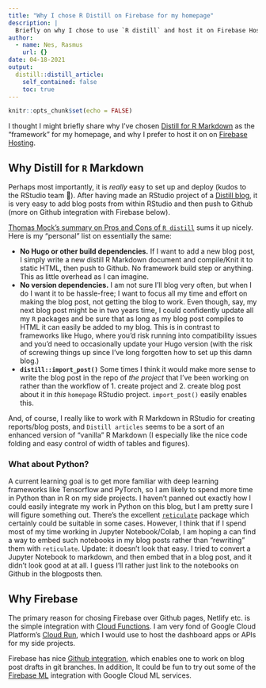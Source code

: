 ```yaml
---
title: "Why I chose R Distill on Firebase for my homepage"
description: |
  Briefly on why I chose to use `R distill` and host it on Firebase Hosting.
author:
  - name: Nes, Rasmus
    url: {}
date: 04-18-2021
output:
  distill::distill_article:
    self_contained: false
    toc: true
---
```



```r
knitr::opts_chunk$set(echo = FALSE)
```

I thought I might briefly share why I've chosen [Distill for R Markdown](https://rstudio.github.io/distill/) as the "framework" for my homepage, and why I prefer to host it on on [Firebase Hosting](https://firebase.google.com/docs/hosting/).

## Why Distill for `R` Markdown

Perhaps most importantly, it is _really_ easy to set up and deploy (kudos to the RStudio team 👏). After having made an RStudio project of a [Distill blog](https://rstudio.github.io/distill/blog.html), it is very easy to add blog posts from within RStudio and then push to Github (more on Github integration with Firebase below).

[Thomas Mock's summary on Pros and Cons of `R distill`](https://themockup.blog/posts/2020-08-01-building-a-blog-with-distill/#why-consider-distill) sums it up nicely. Here is my "personal" list on essentially the same:

- **No Hugo or other build dependencies.** If I want to add a new blog post, I simply write a new distill R Markdown document and compile/Knit it to static HTML, then push to Github. No framework build step or anything. This as little overhead as I can imagine. 
- **No version dependencies.** I am not sure I'll blog very often, but when I do I want it to be hassle-free; I want to focus all my time and effort on making the blog post, not getting the blog to work. Even though, say, my next blog post might be in two years time, I could confidently update all my `R` packages and be sure that as long as my blog post compiles to HTML it can easily be added to my blog. This is in contrast to frameworks like Hugo, where you'd risk running into compatibility issues and you'd need to occasionally update your Hugo version (with the risk of screwing things up since I've long forgotten how to set up this damn blog.)
- **`distill::import_post()`** Some times I think it would make more sense to write the blog post in the repo of _the project_ that I've been working on rather than the workflow of 1. create project and 2. create blog post about it in _this_ `homepage` RStudio project. `import_post()` easily enables this.

And, of course, I really like to work with R Markdown in RStudio for creating reports/blog posts, and `Distill articles` seems to be a sort of an enhanced version of "vanilla" R Markdown (I especially like the nice code folding and easy control of width of tables and figures).

### What about Python?

A current learning goal is to get more familiar with deep learning frameworks like Tensorflow and PyTorch, so I am likely to spend more time in Python than in R on my side projects. I haven't panned out exactly how I could easily integrate my work in Python on this blog, but I am pretty sure I will figure something out. There's the excellent [`reticulate`](https://rstudio.github.io/reticulate/) package which certainly could be suitable in some cases. However, I think that if I spend most of my time working in Jupyter Notebook/Colab, I am hoping a can find a way to embed such notebooks in my blog posts rather than "rewriting" them with `reticulate`. Update: it doesn't look that easy. I tried to convert a Jupyter Notebook to markdown, and then embed that in a blog post, and it didn't look good at at all. I guess I'll rather just link to the notebooks on Github in the blogposts then.

## Why Firebase

The primary reason for chosing Firebase over Github pages, Netlify etc. is the simple integration with [Cloud Functions](https://firebase.google.com/docs/functions). I am very fond of Google Cloud Platform's [Cloud Run](https://cloud.google.com/run), which I would use to host the dashboard apps or APIs for my side projects.

Firebase has nice [Github integration](https://firebase.google.com/docs/hosting/github-integration), which enables one to work on blog post drafts in git branches. In addition, It could be fun to try out some of the [Firebase ML](https://firebase.google.com/docs/ml) integration with Google Cloud ML services.






